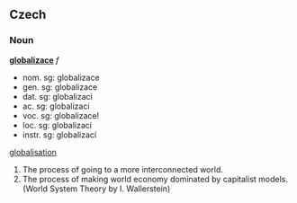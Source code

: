 ==Czech==

===Noun===
'''[[globalizace]]''' ''f''

*nom. sg: globalizace
*gen. sg: globalizace
*dat. sg: globalizaci
*ac. sg: globalizaci
*voc. sg: globalizace!
*loc. sg: globalizaci
*instr. sg: globalizací

[[globalisation]]
# The process of going to a more interconnected world.
# The process of making world economy dominated by capitalist models. (World System Theory by I. Wallerstein)